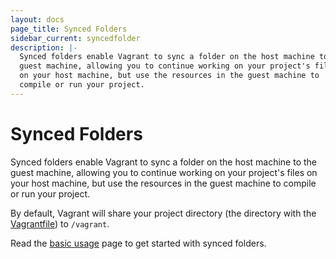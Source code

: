 ```yaml
---
layout: docs
page_title: Synced Folders
sidebar_current: syncedfolder
description: |-
  Synced folders enable Vagrant to sync a folder on the host machine to the
  guest machine, allowing you to continue working on your project's files
  on your host machine, but use the resources in the guest machine to
  compile or run your project.
---
```


# Synced Folders

Synced folders enable Vagrant to sync a folder on the host machine to the
guest machine, allowing you to continue working on your project's files
on your host machine, but use the resources in the guest machine to
compile or run your project.

By default, Vagrant will share your project directory (the directory
with the [Vagrantfile](/docs/vagrantfile/)) to `/vagrant`.

Read the [basic usage](/docs/synced-folders/basic_usage.html) page to get started
with synced folders.
